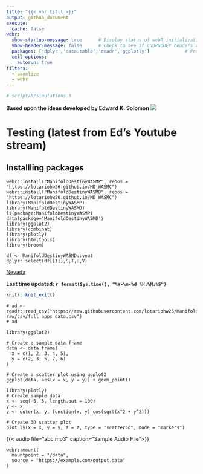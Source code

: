 ```yaml
---
title: "{{< var titll >}}"
output: github_document
execute: 
  cache: false
webr:
  show-startup-message: true      # Display status of webR initialization
  show-header-message: false      # Check to see if COOP&COEP headers are set for speed.
  packages: ['dplyr','data.table','readr','ggplotly']             # Pre-install dependencies
  cell-options:
    autorun: true
filters:
  - panelize
  - webr
---
```


```r
# script/R/simulations.R
```

**Based upon the ideas developed by Edward K. Solomon**
![](pngs/md.png)

# Testing (latest from Ed's Youtube stream)


## Installling packages

```webr-r
webr::install("ManifoldDestinyWASMP", repos = "https://lotariohw26.github.io/MD_WASMC")
webr::install("ManifoldDestinyWASMD", repos = "https://lotariohw26.github.io/MD_WASMC")
library(ManifoldDestinyWASMP)
library(ManifoldDestinyWASMD)
ls(package:ManifoldDestinyWASMP)
data(package='ManifoldDestinyWASMD')
library(ggplot2)
library(combinat)
library(plotly)
library(htmltools)
library(broom)
```

```webr-r
df <- ManifoldDestinyWASMD::yout
dplyr::select(df[[1]],S,T,U,V)
```

[Nevada](https://docs.google.com/spreadsheets/d/1gCfmuK44sUeb0Hb0plAc8VllPSjtUiEHWlJjeHq3xXY/edit?gid=0#gid=0)

**Last time updated: `r format(Sys.time(), "%Y-%m-%d %H:%M:%S")`**

```r
knitr::knit_exit()
```

```webr-r
# ad <- readr::read_csv("https://raw.githubusercontent.com/lotariohw26/ManifoldDestiny/main/data-raw/csv/full_apps_data.csv")
# ad
```

```webr-r
library(ggplot2)                                                                                         
                                                                                                         
# Create a sample data frame                                                                             
data <- data.frame(                                                                                      
  x = c(1, 2, 3, 4, 5),                                                                                  
  y = c(2, 3, 5, 7, 6)                                                                                   
)                                                                                                        
                                                                                                         
# Create a scatter plot using ggplot2                                                                    
ggplot(data, aes(x = x, y = y)) + geom_point()                                                                                           
```

```webr-r
library(plotly)                                                                                          
# Create sample data                                                                                     
x <- seq(-5, 5, length.out = 100)                                                                        
y <- x                                                                                                   
z <- outer(x, y, function(x, y) cos(sqrt(x^2 + y^2)))                                                    
                                                                                                         
# Create 3D scatter plot                                                                                 
plot_ly(x = x, y = y, z = z, type = "scatter3d", mode = "markers")                                       
```


{{< audio file="abc.mp3" caption="Sample Audio File">}}


```webr-r
webr::mount(
  mountpoint = "/data",
  source = "https://example.com/output.data"
)
```


